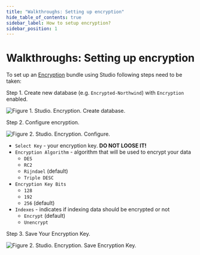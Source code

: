 ```yaml
---
title: "Walkthroughs: Setting up encryption"
hide_table_of_contents: true
sidebar_label: How to setup encryption?
sidebar_position: 1
---
```



# Walkthroughs: Setting up encryption

To set up an [Encryption](../../server/bundles/encryption.mdx) bundle using Studio following steps need to be taken:

Step 1. Create new database (e.g. `Encrypted-Northwind`) with `Encryption` enabled.

![Figure 1. Studio. Encryption. Create database.](./assets/encryption.png)  

Step 2. Configure encryption.

![Figure 2. Studio. Encryption. Configure.](./assets/encryption-2.png)  

- `Select Key` - your encryption key. **DO NOT LOOSE IT!**
- `Encryption Algorithm` - algorithm that will be used to encrypt your data
	- `DES`
	- `RC2`
	- `Rijndael` (default)
	- `Triple DESC`
- `Encryption Key Bits`
	- `128`
	- `192`
	- `256` (default)
- `Indexes` - indicates if indexing data should be encrypted or not
	- `Encrypt` (default)
	- `Unencrypt`

Step 3. Save Your Encryption Key.

![Figure 2. Studio. Encryption. Save Encryption Key.](./assets/encryption-3.png)  
